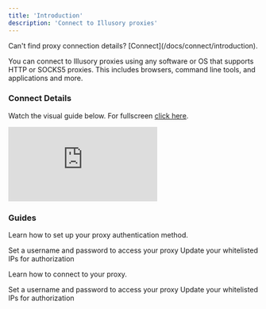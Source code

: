 ```yaml
---
title: 'Introduction'
description: 'Connect to Illusory proxies'
---
```


<Warning>
    Can't find proxy connection details? [Connect](/docs/connect/introduction).
</Warning>

You can connect to Illusory proxies using any software or OS that supports HTTP or SOCKS5 proxies. This includes browsers, command line tools, and applications and more.

### Connect Details

Watch the visual guide below. For fullscreen [click here](https://app.arcade.software/share/ySkZOgFvSeY3GgPETFD4).

<div style={{
    position: 'relative',
    paddingBottom: 'calc(62.5% + 41px)',
    height: '0'
}}>
    <iframe
        src="https://demo.arcade.software/ySkZOgFvSeY3GgPETFD4?embed"
        title="Connect"
        frameborder="0"
        loading="lazy"
        allowfullscreen
        webkitallowfullscreen
        mozallowfullscreen
        style={{
            background: '#000000',
            width: '100%',
            height: '100%',
            position: 'absolute',
            top: '0',
            left: '0',
            colorScheme: 'none'
        }}></iframe>
</div>


### Guides

Learn how to set up your proxy authentication method.

<CardGroup cols={2}>
    <Card title="Basic Authentication" icon="lock" href="/proxy-authentication/proxy-auth-basic">
        Set a username and password to access your proxy
    </Card>
    <Card title="Whitelist Authentication" icon="location-dot" href="/proxy-authentication/proxy-auth-whitelist">
        Update your whitelisted IPs for authorization
    </Card>
</CardGroup>

Learn how to connect to your proxy.

<CardGroup cols={2}>
    <Card title="Basic Authentication" icon="lock" href="/proxy-authentication/proxy-auth-basic">
        Set a username and password to access your proxy
    </Card>
    <Card title="Whitelist Authentication" icon="location-dot" href="/proxy-authentication/proxy-auth-whitelist">
        Update your whitelisted IPs for authorization
    </Card>
</CardGroup>